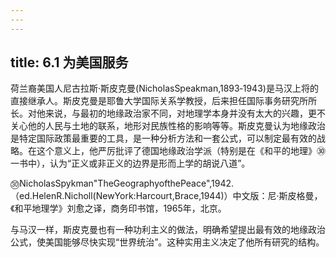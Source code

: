```yaml
---
---
---
```

title: 6.1 为美国服务
---



荷兰裔美国人尼古拉斯·斯皮克曼(NicholasSpeakman,1893‑1943)是马汉上将的直接继承人。斯皮克曼是耶鲁大学国际关系学教授，后来担任国际事务研究所所长。对他来说，与最初的地缘政治家不同，对地理学本身并没有太大的兴趣，更不关心他的人民与土地的联系，地形对民族性格的影响等等。斯皮克曼认为地缘政治是特定国际政策最重要的工具，是一种分析方法和一套公式，可以制定最有效的战略。在这个意义上，他严厉批评了德国地缘政治学派（特别是在《和平的地理》㉚一书中），认为“正义或非正义的边界是形而上学的胡说八道”。

㉚NicholasSpykman"TheGeographyofthePeace",1942.（ed.HelenR.Nicholl(NewYork:Harcourt,Brace,1944)）中文版：尼·斯皮格曼，《和平地理学》刘愈之译，商务印书馆，1965年，北京。

与马汉一样，斯皮克曼也有一种功利主义的做法，明确希望提出最有效的地缘政治公式，使美国能够尽快实现“世界统治”。这种实用主义决定了他所有研究的结构。